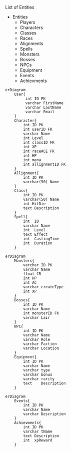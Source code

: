 List of Entities

* Entities
  + Players
  + Characters
  + Classes
  + Races
  + Alignments
  + Spells
  + Monsters
  + Bosses
  + NPCs
  + Equipment
  + Events
  + Achievments

```mermaid
erDiagram
    User{
         int ID PK
         varchar FirstName
         varchar LastName
         varchar Email
    }
    Character{
        int ID PK
        int userID FK
        varchar Name
        int Level
        int classID FK
        int XP
        int raceACE FK
        int HP
        int mana
        int allignmentID FK
    }
    Allignment{
        int ID PK
        varchar(50) Name  
    }
    Class{
        int ID PK
        varchar(50) Name
        int HitDie
        text Description
    }
    Spell{
        int  ID
        varchar Name
        int  Level
        text Effect
        int  CastingTime
        int  Duration
    }
```
```mermaid
erDiagram
    Monsters{
        varchar ID PK
        varchar Name
        float CR
        int HP
        int AC
        varchar createType
        int XP
    }
    Bosses{
        int ID PK
        varchar Name
        int monsterID FK
        varchar Lair
    }
    NPC{
        int ID PK
        varchar Name
        varchar Role
        varchar Faction
        varchar Location
    }
    Equipment{
        int ID PK
        varchar Name
        varchar type
        varchar bonus
        varchar rarity
        text    Description
    }
```
```mermaid
erDiagram
    Events{
        int ID PK
        varchar Name
        varchar Description
    }
    Achievments{
        int ID PK
        varchar tName
        text Description
        int  xpReward
    }
```

